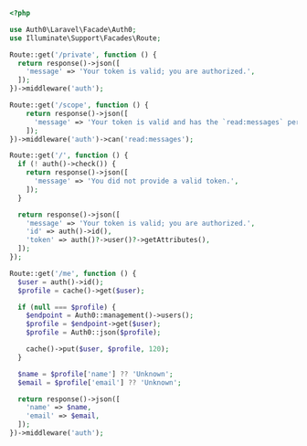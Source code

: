 ```php routes/api.php lines highlight={6-16}
<?php

use Auth0\Laravel\Facade\Auth0;
use Illuminate\Support\Facades\Route;

Route::get('/private', function () {
  return response()->json([
    'message' => 'Your token is valid; you are authorized.',
  ]);
})->middleware('auth');

Route::get('/scope', function () {
    return response()->json([
      'message' => 'Your token is valid and has the `read:messages` permission; you are authorized.',
    ]);
})->middleware('auth')->can('read:messages');

Route::get('/', function () {
  if (! auth()->check()) {
    return response()->json([
      'message' => 'You did not provide a valid token.',
    ]);
  }

  return response()->json([
    'message' => 'Your token is valid; you are authorized.',
    'id' => auth()->id(),
    'token' => auth()?->user()?->getAttributes(),
  ]);
});

Route::get('/me', function () {
  $user = auth()->id();
  $profile = cache()->get($user);

  if (null === $profile) {
    $endpoint = Auth0::management()->users();
    $profile = $endpoint->get($user);
    $profile = Auth0::json($profile);

    cache()->put($user, $profile, 120);
  }

  $name = $profile['name'] ?? 'Unknown';
  $email = $profile['email'] ?? 'Unknown';

  return response()->json([
    'name' => $name,
    'email' => $email,
  ]);
})->middleware('auth');
```

